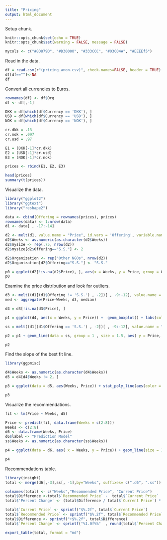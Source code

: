 ```yaml
---
title: "Pricing"
output: html_document
---
```


Setup chunk.
```r
knitr::opts_chunk$set(echo = TRUE)
knitr::opts_chunk$set(warning = FALSE, message = FALSE)

mycols <- c("#8D879D", "#D30000", "#333CCC", "#03C04A", "#EEEEf5")
```

Read in the data.
```r
df = read.csv(r"(pricing_anon.csv)", check.names=FALSE, header = TRUE)
df[df==""]<-NA
df
```

Convert all currencies to Euros.
```r
rownames(df) <- df$Org
df <- df[,-1]

DKK = df[which(df$Currency == 'DKK'), ]
USD = df[which(df$Currency == 'USD'), ]
NOK = df[which(df$Currency == 'NOK'), ]

cr.dkk = .13
cr.nok = .097 
cr.usd = .97

E1 = (DKK[-1]*cr.dkk)
E2 = (USD[-1]*cr.usd)
E3 = (NOK[-1]*cr.nok)

prices <- rbind(E1, E2, E3)

head(prices)
summary(t(prices))
```

Visualize the data.
```r
library("ggplot2")  
library("ggtext")
library("reshape2")

data <- cbind(Offering = rownames(prices), prices)
rownames(data) <- 1:nrow(data)
d1 <- data[ , -17:-14]

d2 <- melt(d1, value.name = "Price", id.vars = 'Offering', variable.name = 'Weeks', )
d2$Weeks <- as.numeric(as.character(d2$Weeks))
d2$mysize <- rep(.75, nrow(d2))
d2$mysize[d2$Offering=="S.S."] <- 2

d2$Organization <- rep("Other NGOs", nrow(d2))
d2$Organization[d2$Offering=="S.S."] <- "S.S."

p0 = ggplot(d2[!is.na(d2$Price), ], aes(x = Weeks, y = Price, group = Offering, size = mysize, colour = Organization)) + geom_line() + geom_point(aes(size = mysize*2)) + scale_size(range = c(0, 2), guide="none") + scale_y_continuous(labels=scales::dollar_format()) + scale_colour_manual( values = c( "S.S."= mycols[2], "Other NGOs"= mycols[1] ), labels=c("Other", "**S.S.**")) + theme(legend.key.size = unit(2,"line")) + theme_classic()  + theme(legend.text = element_markdown()) + ylab("Price (€)") + xlab("Duration (weeks)") +ggtitle("Pricing Comparison") + theme(plot.title=element_text(hjust=0.5)) +  labs(color='Prices') + scale_x_continuous(breaks = seq(0, 12, by = 2)) + theme(legend.position = c(.95,.15))
p0

```


Examine the price distribution and look for outliers.
```r

d3 <- melt((d1[(d1$Offering != 'S.S.') , -2])[ , -9:-12], value.name = "Price", id.vars = 'Offering', variable.name = 'Weeks', )
med <- aggregate(Price~Weeks, d3, median)

d4 = d3[!is.na(d3$Price), ]

p1 = ggplot(d4, aes(x = Weeks, y = Price)) +  geom_boxplot() + labs(color='Weeks')  + labs(x="Duration (weeks)", y="Price (€)")  + scale_fill_grey(start = 0.3, end = 0.7)   +theme(legend.justification = c(1, 1), legend.position = c(1, 1)) + geom_text(data = med, aes(y = Price, label = paste0("$", round(Price,0))), size = 4, vjust = -0.5, color='black') + theme(panel.border = element_blank(),panel.grid.major = element_blank(), panel.grid.minor = element_blank(), axis.line = element_line(colour = "black"))

ss = melt((d1[(d1$Offering == 'S.S.') , -2])[ , -9:-12], value.name = "Price", id.vars = 'Offering', variable.name = 'Weeks', )

p2 = p1 + geom_line(data = ss, group = 1 , size = 1.5, aes( y = Price, color = Offering)) + geom_point(data = ss, colour = mycols[2], shape = 1) + labs(color = "Current Pricing") + ggtitle("Competitor Pricing Distribution") +  theme(plot.title=element_text(hjust=0.5)) + theme(legend.position = c(.98,.2)) + scale_y_continuous(labels=scales::dollar_format(), limits=c(0,4000)) + scale_color_manual(values=mycols[2])

p2

```


Find the slope of the best fit line.
```r
library(ggpmisc)

d4$Weeks <- as.numeric(as.character(d4$Weeks))
d5 = d4[d4$Weeks != 2, ]

p3 = ggplot(data = d5, aes(Weeks, Price)) + stat_poly_line(aes(color = 'Best Fit')) + stat_poly_eq(aes(label = paste(after_stat(eq.label), after_stat(rr.label), sep = "*\", \"*"))) + geom_point() +  theme_classic() + ggtitle("Linear Regression Model") +  theme(plot.title=element_text(hjust=0.5)) + theme(legend.position = c(.90,.2)) + labs(color = "Regression Line")  + ylab("Price (€)") + xlab("Duration (weeks)")+ scale_y_continuous(labels=scales::dollar_format(), limits=c(0,4000)) + scale_color_manual(values=mycols[3])

p3

```


Visualize the recommendations.
```r
fit <- lm(Price ~ Weeks, d5)

Price <- predict(fit, data.frame(Weeks = c(2:8)))
Weeks <- c(2:8)
d6 <- data.frame(Weeks, Price)
d6$label <- "Prediction Model"
ss$Weeks <- as.numeric(as.character(ss$Weeks))

p4 = ggplot(data = d6, aes( x = Weeks, y = Price)) + geom_line(size = 1.5, aes(y = Price, color = label)) + geom_line(data = ss, group = 1 , size = 1.5, aes( y = Price, color = Offering)) + labs(color = "Current Pricing") + theme_classic() + scale_colour_manual( values = c( "S.S."= mycols[2], "Prediction Model"=mycols[4] ), labels=c( "Recommended", "Current" )) + theme(legend.key.size = unit(2,"line")) + theme_classic()  + theme(legend.text = element_markdown()) + ylab("Price (€)") + xlab("Duration (weeks)") +ggtitle("Recommendations") +  theme(plot.title=element_text(hjust=0.5)) +  labs(color='Pricing') + scale_y_continuous(labels=scales::dollar_format(), limits=c(0,4000)) + theme(legend.position = c(.90,.2))

p4 

```

Recommendations table.
```r
library(insight)
total <- merge(d6[,-3],ss[, -1],by="Weeks", suffixes= c(".d6", ".ss"))

colnames(total) <- c("Weeks","Recommended Price", "Current Price")
total$Difference <-total$`Recommended Price` -  total$`Current Price`
total$'Percent Change' <- (total$Difference / total$`Current Price`) * 100

total$`Current Price` <- sprintf("$%.2f", total$`Current Price`)
total$`Recommended Price` <- sprintf("$%.2f", total$`Recommended Price`)
total$Difference <- sprintf("+$%.2f", total$Difference)
total$`Percent Change` <- sprintf("%1.0f%%"  , round(total$`Percent Change`))

export_table(total, format = "md")

```




